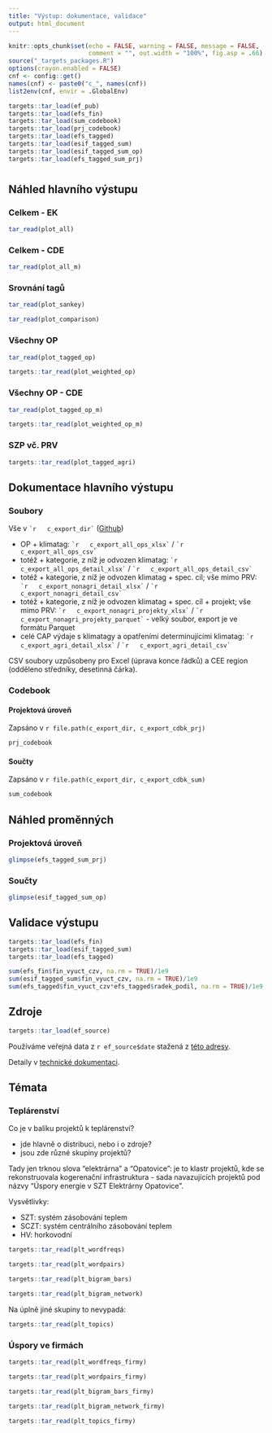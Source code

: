 ```yaml
---
title: "Výstup: dokumentace, validace"
output: html_document
---
```


```r
knitr::opts_chunk$set(echo = FALSE, warning = FALSE, message = FALSE,
                      comment = "", out.width = "100%", fig.asp = .66)
source("_targets_packages.R")
options(crayon.enabled = FALSE)
cnf <- config::get()
names(cnf) <- paste0("c_", names(cnf))
list2env(cnf, envir = .GlobalEnv)
```

```r
targets::tar_load(ef_pub)
targets::tar_load(efs_fin)
targets::tar_load(sum_codebook)
targets::tar_load(prj_codebook)
targets::tar_load(efs_tagged)
targets::tar_load(esif_tagged_sum)
targets::tar_load(esif_tagged_sum_op)
targets::tar_load(efs_tagged_sum_prj)
```

# {.tabset}

## Náhled hlavního výstupu {.tabset .tabset-pills}

### Celkem - EK

```r
tar_read(plot_all)
```

### Celkem - CDE

```r
tar_read(plot_all_m)
```

### Srovnání tagů

```r
tar_read(plot_sankey)
```

```r
tar_read(plot_comparison)
```


### Všechny OP

```r
tar_read(plot_tagged_op)
```

```r
targets::tar_read(plot_weighted_op)
```

### Všechny OP  - CDE

```r
tar_read(plot_tagged_op_m)
```

```r
targets::tar_read(plot_weighted_op_m)
```

### SZP vč. PRV

```r
targets::tar_read(plot_tagged_agri)
```


## Dokumentace hlavního výstupu

### Soubory

Vše v `` `r  
c_export_dir` `` ([Github](`r paste0(c_repo_remote, "/tree/master/", c_export_dir)`)) 

- OP + klimatag: `` `r  
c_export_all_ops_xlsx` `` / `` `r  
c_export_all_ops_csv` ``
- totéž + kategorie, z níž je odvozen klimatag: `` `r  
c_export_all_ops_detail_xlsx` `` / `` `r  
c_export_all_ops_detail_csv` ``
- totéž + kategorie, z níž je odvozen klimatag + spec. cíl; vše mimo PRV: `` `r  
c_export_nonagri_detail_xlsx` `` / `` `r  
c_export_nonagri_detail_csv` ``
- totéž + kategorie, z níž je odvozen klimatag + spec. cíl + projekt; vše mimo PRV: `` `r  
c_export_nonagri_projekty_xlsx` `` / `` `r  
c_export_nonagri_projekty_parquet` `` - velký soubor, export je ve formátu Parquet
- celé CAP výdaje s klimatagy a opatřeními determinujícími klimatag: `` `r  
c_export_agri_detail_xlsx` `` / `` `r  
c_export_agri_detail_csv` ``

CSV soubory uzpůsobeny pro Excel (úprava konce řádků) a CEE region (odděleno středníky, desetinná čárka).

### Codebook {.tabset .tabset-pills}

#### Projektová úroveň

Zapsáno v `r file.path(c_export_dir, c_export_cdbk_prj)`

```r
prj_codebook
```


#### Součty

Zapsáno v `r file.path(c_export_dir, c_export_cdbk_sum)`

```r
sum_codebook
```

## Náhled proměnných {.tabset .tabset-pills}

### Projektová úroveň

```r
glimpse(efs_tagged_sum_prj)
```

### Součty

```r
glimpse(esif_tagged_sum_op)
```


## Validace výstupu

```r
targets::tar_load(efs_fin)
targets::tar_load(esif_tagged_sum)
targets::tar_load(efs_tagged)
```

```r
sum(efs_fin$fin_vyuct_czv, na.rm = TRUE)/1e9
sum(esif_tagged_sum$fin_vyuct_czv, na.rm = TRUE)/1e9
sum(efs_tagged$fin_vyuct_czv*efs_tagged$radek_podil, na.rm = TRUE)/1e9
```

## Zdroje

```r
targets::tar_load(ef_source)
```

Používáme veřejná data z `r ef_source$date` stažená z [této adresy](`r ef_source$url`).

Detaily v [technické dokumentaci](dev.html).

## Témata {.tabset .tabset-pills}

### Teplárenství

Co je v balíku projektů k teplárenství?

- jde hlavně o distribuci, nebo i o zdroje?
- jsou zde různé skupiny projektů?

Tady jen trknou slova "elektrárna" a "Opatovice": je to klastr projektů, kde se rekonstruovala kogerenační infrastruktura - sada navazujících projektů pod názvy "Úspory energie v SZT Elektrárny Opatovice".

Vysvětlivky:

- SZT: systém zásobování teplem
- SCZT: systém centrálního zásobování teplem
- HV: horkovodní

```r
targets::tar_read(plt_wordfreqs)
```

```r
targets::tar_read(plt_wordpairs)
```

```r
targets::tar_read(plt_bigram_bars)
```

```r
targets::tar_read(plt_bigram_network)
```

Na úplně jiné skupiny to nevypadá:

```r
targets::tar_read(plt_topics)
```

### Úspory ve firmách

```r
targets::tar_read(plt_wordfreqs_firmy)
```

```r
targets::tar_read(plt_wordpairs_firmy)
```

```r
targets::tar_read(plt_bigram_bars_firmy)
```

```r
targets::tar_read(plt_bigram_network_firmy)
```

```r
targets::tar_read(plt_topics_firmy)
```


